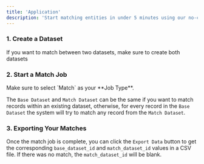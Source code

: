 ```yaml
---
title: 'Application'
description: 'Start matching entities in under 5 minutes using our no-code UI'
---
```


### 1. Create a Dataset

<Info>If you want to match between two datasets, make sure to create both datasets</Info>

<Snippet file="app-create-dataset.mdx" />

### 2. Start a Match Job

<Snippet file="app-start-job.mdx" />
Make sure to select `Match` as your **Job Type**.

<Info>The `Base Dataset` and `Match Dataset` can be the same if you want to match records within an existing dataset, otherwise, for every record in the `Base Dataset` the system will try to match any record from the `Match Dataset`.</Info>

<Snippet file="app-job-progress.mdx" />

### 3. Exporting Your Matches

Once the match job is complete, you can click the `Export Data` button to get the corresponding `base_dataset_id` and `match_dataset_id` values in a CSV file. If there was no match, the `match_dataset_id` will be blank.